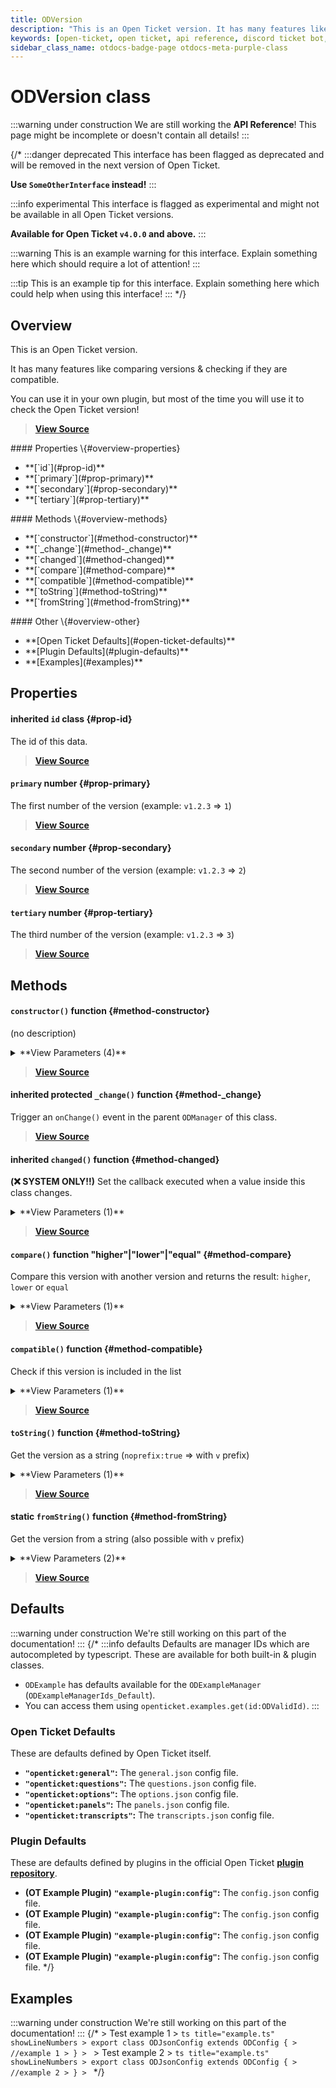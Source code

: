 ```yaml
---
title: ODVersion
description: "This is an Open Ticket version. It has many features like comparing versions & checking if they are compatible."
keywords: [open-ticket, open ticket, api reference, discord ticket bot, class]
sidebar_class_name: otdocs-badge-page otdocs-meta-purple-class
---
```

<head>
    <link rel="apple-touch-icon" href="/img/logo_vertical.png"/>
</head>

# ODVersion <M color="purple">class</M>

:::warning under construction
We are still working the **API Reference**! This page might be incomplete or doesn't contain all details!
:::

{/*
:::danger deprecated
This interface has been flagged as deprecated and will be removed in the next version of Open Ticket.

**Use `SomeOtherInterface` instead!**
:::

:::info experimental
This interface is flagged as experimental and might not be available in all Open Ticket versions.

**Available for Open Ticket `v4.0.0` and above.**
:::

:::warning
This is an example warning for this interface. Explain something here which should require a lot of attention!
:::

:::tip
This is an example tip for this interface. Explain something here which could help when using this interface!
:::
*/}

## Overview
This is an Open Ticket version.

It has many features like comparing versions & checking if they are compatible.

You can use it in your own plugin, but most of the time you will use it to check the Open Ticket version!

> [**View Source**](https://otgithub.dj-dj.be/tree/main/src/core/api/modules/base.ts#L453)

<FlexHorizontal>
<div style={{width:"30%"}} className="otdocs-flex-mobile-width">
    #### Properties \{#overview-properties}
    <ul>
        <li>**[`id`](#prop-id)**</li>
        <li>**[`primary`](#prop-primary)**</li>
        <li>**[`secondary`](#prop-secondary)**</li>
        <li>**[`tertiary`](#prop-tertiary)**</li>
    </ul>
</div>
<div style={{width:"30%"}} className="otdocs-flex-mobile-width">
    #### Methods \{#overview-methods}
    <ul>
        <li>**[`constructor`](#method-constructor)**</li>
        <li>**[`_change`](#method-_change)**</li>
        <li>**[`changed`](#method-changed)**</li>
        <li>**[`compare`](#method-compare)**</li>
        <li>**[`compatible`](#method-compatible)**</li>
        <li>**[`toString`](#method-toString)**</li>
        <li>**[`fromString`](#method-fromString)**</li>
    </ul>
</div>
<div style={{width:"30%"}} className="otdocs-flex-mobile-width">
    #### Other \{#overview-other}
    <ul>
        <li>**[Open Ticket Defaults](#open-ticket-defaults)**</li>
        <li>**[Plugin Defaults](#plugin-defaults)**</li>
        <li>**[Examples](#examples)**</li>
    </ul>
</div>
</FlexHorizontal>

## Properties
<Divider></Divider>
#### <C color="purple">inherited</C> `id` <M color="purple">class</M> <ApiBlock><ApiUrl url="class:ODId" label="api.ODId"/></ApiBlock> \{#prop-id}
The id of this data.

> [**View Source**](https://otgithub.dj-dj.be/tree/main/src/core/api/modules/base.ts#L172)

<Divider></Divider>
#### `primary` <M color="green">number</M> <ApiBlock><ApiUrl url="js:number" label="number"/></ApiBlock> \{#prop-primary}
The first number of the version (example: `v1.2.3` => `1`)

> [**View Source**](https://otgithub.dj-dj.be/tree/main/src/core/api/modules/base.ts#L455)

<Divider></Divider>
#### `secondary` <M color="green">number</M> <ApiBlock><ApiUrl url="js:number" label="number"/></ApiBlock> \{#prop-secondary}
The second number of the version (example: `v1.2.3` => `2`)

> [**View Source**](https://otgithub.dj-dj.be/tree/main/src/core/api/modules/base.ts#L457)

<Divider></Divider>
#### `tertiary` <M color="green">number</M> <ApiBlock><ApiUrl url="js:number" label="number"/></ApiBlock> \{#prop-tertiary}
The third number of the version (example: `v1.2.3` => `3`)

> [**View Source**](https://otgithub.dj-dj.be/tree/main/src/core/api/modules/base.ts#L459)

<Divider></Divider>

## Methods
<Divider></Divider>
#### `constructor()` <M color="orange">function</M> <ApiBlock><ApiUrl url="class:ODVersion" label="api.ODVersion"/></ApiBlock> \{#method-constructor}
(no description)

<details>
<summary>**View Parameters (4)**</summary>
- **`id`:** <M color="brown">type</M> <ApiBlock><ApiUrl url="type:ODValidId" label="api.ODValidId"/></ApiBlock> - Parameter Description Lorem Ipsum.
- **`primary`:** <M color="green">number</M> <ApiBlock><ApiUrl url="js:number" label="number"/></ApiBlock> - Parameter Description Lorem Ipsum.
- **`secondary`:** <M color="green">number</M> <ApiBlock><ApiUrl url="js:number" label="number"/></ApiBlock> - Parameter Description Lorem Ipsum.
- **`tertiary`:** <M color="green">number</M> <ApiBlock><ApiUrl url="js:number" label="number"/></ApiBlock> - Parameter Description Lorem Ipsum.
</details>

> [**View Source**](https://otgithub.dj-dj.be/tree/main/src/core/api/modules/base.ts#L461)

<Divider></Divider>
#### <C color="orange">inherited</C> <C color="orange">protected</C> `_change()` <M color="orange">function</M> <ApiBlock><ApiUrl url="js:void" label="void"/></ApiBlock> \{#method-_change}
Trigger an `onChange()` event in the parent `ODManager` of this class.



> [**View Source**](https://otgithub.dj-dj.be/tree/main/src/core/api/modules/base.ts#L108)

<Divider></Divider>
#### <C color="orange">inherited</C> `changed()` <M color="orange">function</M> <ApiBlock><ApiUrl url="js:void" label="void"/></ApiBlock> \{#method-changed}
**(❌ SYSTEM ONLY!!)** Set the callback executed when a value inside this class changes.

<details>
<summary>**View Parameters (1)**</summary>
- **`callback`:** <M color="brown">type</M> <ApiBlock><ApiUrl url="js:null" label="null"/>|(() => <ApiUrl url="js:void" label="void"/>)</ApiBlock> - Parameter Description Lorem Ipsum.
</details>

> [**View Source**](https://otgithub.dj-dj.be/tree/main/src/core/api/modules/base.ts#L119)

<Divider></Divider>
#### `compare()` <M color="orange">function</M> <ApiBlock>"higher"|"lower"|"equal"</ApiBlock> \{#method-compare}
Compare this version with another version and returns the result: `higher`, `lower` or `equal`

<details>
<summary>**View Parameters (1)**</summary>
- **`comparator`:** <M color="purple">class</M> <ApiBlock><ApiUrl url="class:ODVersion" label="api.ODVersion"/></ApiBlock> - Parameter Description Lorem Ipsum.
</details>

> [**View Source**](https://otgithub.dj-dj.be/tree/main/src/core/api/modules/base.ts#L499)

<Divider></Divider>
#### `compatible()` <M color="orange">function</M> <ApiBlock><ApiUrl url="js:boolean" label="boolean"/></ApiBlock> \{#method-compatible}
Check if this version is included in the list

<details>
<summary>**View Parameters (1)**</summary>
- **`list`:** <M color="pink">array</M> <ApiBlock><ApiUrl url="class:ODVersion" label="api.ODVersion"/>[]</ApiBlock> - Parameter Description Lorem Ipsum.
</details>

> [**View Source**](https://otgithub.dj-dj.be/tree/main/src/core/api/modules/base.ts#L525)

<Divider></Divider>
#### `toString()` <M color="orange">function</M> <ApiBlock><ApiUrl url="js:string" label="string"/></ApiBlock> \{#method-toString}
Get the version as a string (`noprefix:true` => with `v` prefix)

<details>
<summary>**View Parameters (1)**</summary>
- **`noprefix`:** <M color="red">boolean</M> <ApiBlock><ApiUrl url="js:boolean" label="boolean"/></ApiBlock> - Parameter Description Lorem Ipsum.
</details>

> [**View Source**](https://otgithub.dj-dj.be/tree/main/src/core/api/modules/base.ts#L489)

<Divider></Divider>
#### <C color="orange">static</C> `fromString()` <M color="orange">function</M> <ApiBlock><ApiUrl url="class:ODVersion" label="api.ODVersion"/></ApiBlock> \{#method-fromString}
Get the version from a string (also possible with `v` prefix)

<details>
<summary>**View Parameters (2)**</summary>
- **`id`:** <M color="brown">type</M> <ApiBlock><ApiUrl url="type:ODValidId" label="api.ODValidId"/></ApiBlock> - Parameter Description Lorem Ipsum.
- **`version`:** <M color="blue">string</M> <ApiBlock><ApiUrl url="js:string" label="string"/></ApiBlock> - Parameter Description Lorem Ipsum.
</details>

> [**View Source**](https://otgithub.dj-dj.be/tree/main/src/core/api/modules/base.ts#L475)

<Divider></Divider>

## Defaults
:::warning under construction
We're still working on this part of the documentation!
:::
{/*
:::info defaults
Defaults are manager IDs which are autocompleted by typescript. These are available for both built-in & plugin classes.
- `ODExample` has defaults available for the `ODExampleManager` (`ODExampleManagerIds_Default`).
- You can access them using `openticket.examples.get(id:ODValidId)`.
:::

### Open Ticket Defaults
These are defaults defined by Open Ticket itself.
- **`"openticket:general"`:** The `general.json` config file.
- **`"openticket:questions"`:** The `questions.json` config file.
- **`"openticket:options"`:** The `options.json` config file.
- **`"openticket:panels"`:** The `panels.json` config file.
- **`"openticket:transcripts"`:** The `transcripts.json` config file.

### Plugin Defaults
These are defaults defined by plugins in the official Open Ticket [**plugin repository**](https://odplugins.dj-dj.be/tree/main/open-ticket).
- <C color="blue">**(OT Example Plugin)**</C> **`"example-plugin:config"`:** The `config.json` config file.
- <C color="blue">**(OT Example Plugin)**</C> **`"example-plugin:config"`:** The `config.json` config file.
- <C color="blue">**(OT Example Plugin)**</C> **`"example-plugin:config"`:** The `config.json` config file.
- <C color="blue">**(OT Example Plugin)**</C> **`"example-plugin:config"`:** The `config.json` config file.
*/}

## Examples
:::warning under construction
We're still working on this part of the documentation!
:::
{/*
<Tabs>
    <TabItem value="First Example">
    > Test example 1
    > ```ts title="example.ts" showLineNumbers
    > export class ODJsonConfig extends ODConfig {
    >     //example 1
    > }
    > ```
    </TabItem>
    <TabItem value="Second Example">
    > Test example 2
    > ```ts title="example.ts" showLineNumbers
    > export class ODJsonConfig extends ODConfig {
    >     //example 2
    > }
    > ```
    </TabItem>
</Tabs>
*/}
